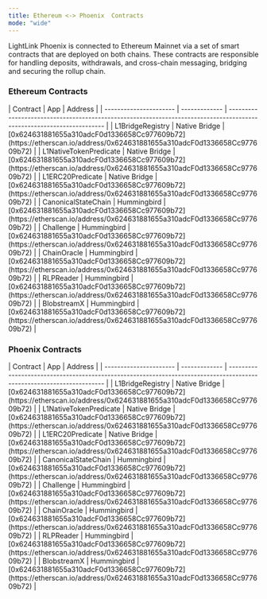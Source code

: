 ```yaml
---
title: Ethereum <-> Phoenix  Contracts
mode: "wide"
---
```


LightLink Phoenix is connected to Ethereum Mainnet via a set of smart contracts that are deployed on both chains. These contracts are responsible for handling deposits, withdrawals, and cross-chain messaging, bridging and securing the rollup chain.

### Ethereum Contracts

<Card>
| Contract               | App           | Address                                                                                                               |
| ---------------------- | ------------- | --------------------------------------------------------------------------------------------------------------------- |
| L1BridgeRegistry       | Native Bridge | [0x624631881655a310adcF0d1336658Cc977609b72](https://etherscan.io/address/0x624631881655a310adcF0d1336658Cc977609b72) |
| L1NativeTokenPredicate | Native Bridge | [0x624631881655a310adcF0d1336658Cc977609b72](https://etherscan.io/address/0x624631881655a310adcF0d1336658Cc977609b72) |
| L1ERC20Predicate       | Native Bridge | [0x624631881655a310adcF0d1336658Cc977609b72](https://etherscan.io/address/0x624631881655a310adcF0d1336658Cc977609b72) |
| CanonicalStateChain    | Hummingbird   | [0x624631881655a310adcF0d1336658Cc977609b72](https://etherscan.io/address/0x624631881655a310adcF0d1336658Cc977609b72) |
| Challenge              | Hummingbird   | [0x624631881655a310adcF0d1336658Cc977609b72](https://etherscan.io/address/0x624631881655a310adcF0d1336658Cc977609b72) |
| ChainOracle            | Hummingbird   | [0x624631881655a310adcF0d1336658Cc977609b72](https://etherscan.io/address/0x624631881655a310adcF0d1336658Cc977609b72) |
| RLPReader              | Hummingbird   | [0x624631881655a310adcF0d1336658Cc977609b72](https://etherscan.io/address/0x624631881655a310adcF0d1336658Cc977609b72) |
| BlobstreamX            | Hummingbird   | [0x624631881655a310adcF0d1336658Cc977609b72](https://etherscan.io/address/0x624631881655a310adcF0d1336658Cc977609b72) |

</Card>

### Phoenix Contracts

<Card>
| Contract               | App           | Address                                                                                                               |
| ---------------------- | ------------- | --------------------------------------------------------------------------------------------------------------------- |
| L1BridgeRegistry       | Native Bridge | [0x624631881655a310adcF0d1336658Cc977609b72](https://etherscan.io/address/0x624631881655a310adcF0d1336658Cc977609b72) |
| L1NativeTokenPredicate | Native Bridge | [0x624631881655a310adcF0d1336658Cc977609b72](https://etherscan.io/address/0x624631881655a310adcF0d1336658Cc977609b72) |
| L1ERC20Predicate       | Native Bridge | [0x624631881655a310adcF0d1336658Cc977609b72](https://etherscan.io/address/0x624631881655a310adcF0d1336658Cc977609b72) |
| CanonicalStateChain    | Hummingbird   | [0x624631881655a310adcF0d1336658Cc977609b72](https://etherscan.io/address/0x624631881655a310adcF0d1336658Cc977609b72) |
| Challenge              | Hummingbird   | [0x624631881655a310adcF0d1336658Cc977609b72](https://etherscan.io/address/0x624631881655a310adcF0d1336658Cc977609b72) |
| ChainOracle            | Hummingbird   | [0x624631881655a310adcF0d1336658Cc977609b72](https://etherscan.io/address/0x624631881655a310adcF0d1336658Cc977609b72) |
| RLPReader              | Hummingbird   | [0x624631881655a310adcF0d1336658Cc977609b72](https://etherscan.io/address/0x624631881655a310adcF0d1336658Cc977609b72) |
| BlobstreamX            | Hummingbird   | [0x624631881655a310adcF0d1336658Cc977609b72](https://etherscan.io/address/0x624631881655a310adcF0d1336658Cc977609b72) |

</Card>
